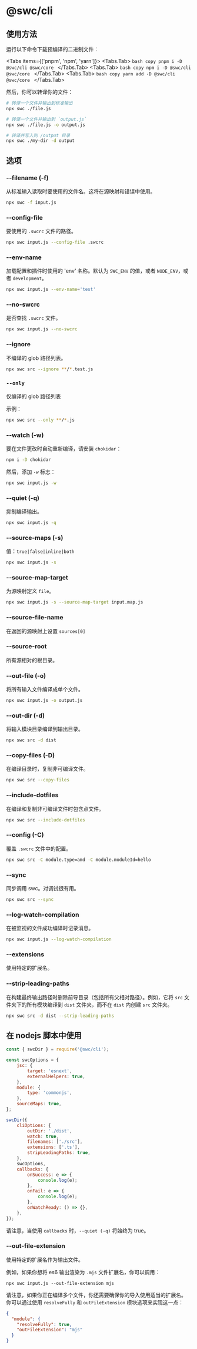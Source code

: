 
# @swc/cli

## 使用方法

运行以下命令下载预编译的二进制文件：

<Tabs items={['pnpm', 'npm', 'yarn']}>
  <Tabs.Tab>
    ```bash copy
    pnpm i -D @swc/cli @swc/core
    ```
  </Tabs.Tab>
  <Tabs.Tab>
    ```bash copy
    npm i -D @swc/cli @swc/core
    ```
  </Tabs.Tab>
  <Tabs.Tab>
    ```bash copy
    yarn add -D @swc/cli @swc/core
    ```
  </Tabs.Tab>
</Tabs>

然后，你可以转译你的文件：

```sh
# 转译一个文件并输出到标准输出
npx swc ./file.js

# 转译一个文件并输出到 `output.js`
npx swc ./file.js -o output.js

# 转译并写入到 /output 目录
npx swc ./my-dir -d output
```

## 选项

### --filename (-f)

从标准输入读取时要使用的文件名。这将在源映射和错误中使用。

```sh
npx swc -f input.js
```

### --config-file

要使用的 `.swcrc` 文件的路径。

```sh
npx swc input.js --config-file .swcrc
```

### --env-name

加载配置和插件时使用的 'env' 名称。默认为 `SWC_ENV` 的值，或者 `NODE_ENV`，或者 `development`。

```sh
npx swc input.js --env-name='test'
```

### --no-swcrc

是否查找 `.swcrc` 文件。

```sh
npx swc input.js --no-swcrc
```

### --ignore

不编译的 glob 路径列表。

```sh
npx swc src --ignore **/*.test.js
```

### `--only`

仅编译的 glob 路径列表

示例：

```sh
npx swc src --only **/*.js
```

### --watch (-w)

要在文件更改时自动重新编译，请安装 `chokidar`：

```sh
npm i -D chokidar
```

然后，添加 `-w` 标志：

```sh
npx swc input.js -w
```

### --quiet (-q)

抑制编译输出。

```sh
npx swc input.js -q
```

### --source-maps (-s)

值：`true|false|inline|both`

```sh
npx swc input.js -s
```

### --source-map-target

为源映射定义 `file`。

```sh
npx swc input.js -s --source-map-target input.map.js
```

### --source-file-name

在返回的源映射上设置 `sources[0]`

### --source-root

所有源相对的根目录。

### --out-file (-o)

将所有输入文件编译成单个文件。

```sh
npx swc input.js -o output.js
```

### --out-dir (-d)

将输入模块目录编译到输出目录。

```sh
npx swc src -d dist
```

### --copy-files (-D)

在编译目录时，复制非可编译文件。

```sh
npx swc src --copy-files
```

### --include-dotfiles

在编译和复制非可编译文件时包含点文件。

```sh
npx swc src --include-dotfiles
```

### --config (-C)

覆盖 `.swcrc` 文件中的配置。

```sh
npx swc src -C module.type=amd -C module.moduleId=hello
```

### --sync

同步调用 swc。对调试很有用。

```sh
npx swc src --sync
```

### --log-watch-compilation

在被监视的文件成功编译时记录消息。

```sh
npx swc input.js --log-watch-compilation
```

### --extensions

使用特定的扩展名。

### --strip-leading-paths

在构建最终输出路径时删除前导目录（包括所有父相对路径）。例如，它将 `src` 文件夹下的所有模块编译到 `dist` 文件夹，而不在 `dist` 内创建 `src` 文件夹。

```sh
npx swc src -d dist --strip-leading-paths
```

## 在 nodejs 脚本中使用

```js
const { swcDir } = require('@swc/cli');

const swcOptions = {
    jsc: {
        target: 'esnext',
        externalHelpers: true,
    },
    module: {
        type: 'commonjs',
    },
    sourceMaps: true,
};

swcDir({
    cliOptions: {
        outDir: './dist',
        watch: true,
        filenames: ['./src'],
        extensions: ['.ts'],
        stripLeadingPaths: true,
    },
    swcOptions,
    callbacks: {
        onSuccess: e => {
            console.log(e);
        },
        onFail: e => {
            console.log(e);
        },
        onWatchReady: () => {},
    },
});
```

请注意，当使用 `callbacks` 时，`--quiet (-q)` 将始终为 true。

### --out-file-extension

使用特定的扩展名作为输出文件。

例如，如果你想将 es6 输出渲染为 `.mjs` 文件扩展名，你可以调用：

```shell
npx swc input.js --out-file-extension mjs
```

请注意，如果你正在编译多个文件，你还需要确保你的导入使用适当的扩展名。
你可以通过使用 `resolveFully` 和 `outFileExtension` 模块选项来实现这一点：

```json
{
  "module": {
    "resolveFully": true,
    "outFileExtension": "mjs"
  }
}
```
